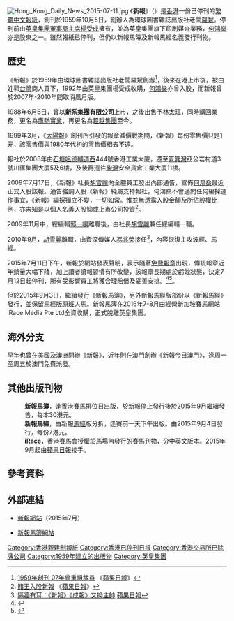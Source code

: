 {{Third-party}}
{{Infobox Newspaper
| name                = 新報<br>Hong Kong Daily News
| logo                = [[File:HKDaily_News.png|180px]]
| image               = 
| caption             = 
| type                = [[日報|日報]]
| format              = 寬板
| owners              = [[英皇集團|英皇集團]]
| publisher           = 
| editor              = 
| chiefeditor         = 
| assoceditor         = 
| staff               = 
| foundation          = 1959年10月5日
| ceased publication  = 2015年7月12日
| political           = [[親建制派|親建制派]]
| language            = [[中文|中文]]（繁體）
| price               = [[港幣|港幣]]7元
| headquarters        = {{HK}}[[柴灣|柴灣]]安全貨倉工業大廈11樓
| circulation         = 
| ISSN                = 
| website             = [https://web.archive.org/web/20150711095122/http://www.hkdailynews.com.hk/ hkdailynews.com.hk]
}}
[[File:Hong_Kong_Daily_News_2015-07-11.jpg|thumb]]
《'''新報'''》（{{lang|en|'''Hong Kong Daily News'''}}）是[[香港|香港]]一份已停刊的[[繁體中文|繁體中文]][[報紙|報紙]]，創刊於1959年10月5日，創辦人為環球圖書雜誌出版社老闆[[羅斌_(出版界)|羅斌]]。停刊前由[[英皇集團|英皇集團]][[董事局主席|董事局主席]][[楊受成|楊受成]]擁有，並為英皇集團旗下印刷媒介業務，[[何鴻燊|何鴻燊]]亦是股東之一。雖然報紙已停刊，但仍以新報馬簿及新報馬經名義發行刊物。

== 歷史 ==
《新報》於1959年由環球圖書雜誌出版社老闆羅斌創辦<ref>[http://hk.apple.nextmedia.com/realtime/news/20150711/53959828 1959年創刊 07年曾重組裁員] {{Wayback|url=http://hk.apple.nextmedia.com/realtime/news/20150711/53959828 |date=20150814083210 }}《[[蘋果日報|蘋果日報]]》</ref>，後來在港上市後，被由姓郭[[台灣|台灣]]商人買下，1992年由英皇集團楊受成收購，[[何鴻燊|何鴻燊]]亦曾入股，而新報曾於2007年-2010年間取消風月版。

1988年6月6日，曾以'''新系集團有限公司'''上市，之後出售予林太珏，同時購回業務，更名為[[鷹馳實業|鷹馳實業]]，再更名為[[超越集團|超越集團]]至今。

1999年3月，《[[太陽報_(香港)|太陽報]]》創刊所引發的報章減價戰期間，《新報》每份零售價只是1元，該零售價與1980年代初的零售價相去不遠。

報社於2008年由[[石塘咀|石塘咀]][[德輔道西|德輔道西]]444號香港工業大廈，遷至[[筲箕灣|筲箕灣]]亞公岩村道3號川匯集團大廈5及6樓，及後再遷往[[柴灣|柴灣]]安全貨倉工業大廈11樓。

2009年7月17日，《新報》社長[[胡雪麗|胡雪麗]]向全體員工發出內部通告，宣佈[[何鴻燊|何鴻燊]]最近正式入股該報。通告強調入股《新報》純屬支持報社，何鴻燊不會過問任何編採運作事宜，《新報》編採獨立不變，一切如常。惟並無透露入股金額及所佔股權比例，亦未知是以個人名義入股抑或上市公司投資<ref>[http://hk.apple.nextmedia.com/template/apple/art_main.php?iss_id=20090719&sec_id=4104&subsec_id=15333&art_id=13005072&cat_id=45&coln_id=20 賭王入股新報] {{Wayback|url=http://hk.apple.nextmedia.com/template/apple/art_main.php?iss_id=20090719&sec_id=4104&subsec_id=15333&art_id=13005072&cat_id=45&coln_id=20 |date=20090924110933 }}《[[蘋果日報|蘋果日報]]》</ref>。

2009年11月中，總編輯[[郭一鳴|郭一鳴]]離職後，由社長[[胡雪麗|胡雪麗]]兼任總編輯一職。

2010年9月，[[胡雪麗|胡雪麗]]離職，由資深傳媒人[[馮兆榮|馮兆榮]]接任<ref>[http://hk.apple.nextmedia.com/template/apple/art_main.php?iss_id=20100911&sec_id=4104&subsec_id=15333&art_id=14439487&cat_id=45&coln_id=20 隔牆有耳：《新報》《成報》又換主帥] {{Wayback|url=http://hk.apple.nextmedia.com/template/apple/art_main.php?iss_id=20100911&sec_id=4104&subsec_id=15333&art_id=14439487&cat_id=45&coln_id=20 |date=20101114090955 }} [[蘋果日報|蘋果日報]]</ref>，內容恢復主攻波經、馬經。

2015年7月11日下午，新報於網站發表聲明，表示隨著[[免費報紙|免費報章]]出現，傳統報章近年銷量大幅下降，加上讀者讀報習慣有所改變，該報章長期處於虧蝕狀態，決定7月12日起停刊，所有受影響員工將獲合理賠償及妥善安排。<ref>{{cite web|url=http://rthk.hk/rthk/news/expressnews/20150711/news_20150711_55_1115179.htm|title=新報將於明日停刊結束業務|publisher=香港電台|date=2015-07-11|deadurl=yes|archiveurl=https://web.archive.org/web/20150711095122/http://www.hkdailynews.com.hk/|archivedate=2015-07-11}}{{zh-hant}}</ref><ref>{{cite news|title=有關《新報》於2015年7月12日起停刊事宜 |url=http://www.hkdailynews.com.hk/ |publisher=新報 |date=2015-07-11 |archiveurl=https://web.archive.org/web/20150711095122/http://www.hkdailynews.com.hk/ |archivedate=2015-07-11 |deadurl=yes }}</ref>。

但於2015年9月3日，繼續發行《新報馬簿》，另外新報馬經版部份以《新報馬經》發行，並保留馬經版原班人馬。新報馬簿在2016年7-8月由經營新加坡賽馬網站iRace Media Pte Ltd全資收購，正式脫離英皇集團。

== 海外分支 ==
早年也曾在[[美國|美國]]及[[澳洲|澳洲]]開辦《新報》，近年則在[[澳門|澳門]]創辦《新報今日澳門》，逢周一至周五於澳門免費派發。

== 其他出版刊物 ==
:'''新報馬簿'''，逢[[香港賽馬|香港賽馬]]排位日出版，於新報停止發行後於2015年9月繼續發售，每本30港元。
:'''新報馬經'''，由新報[[馬經_(報紙)|馬經]]版分拆，逢賽前一天下午出版。由2015年9月4日發行，每份7港元。
:'''iRace'''，香港賽馬會授權於馬場內發行的賽馬刊物，分中英文版本。2015年9月起由[[蘋果日報_(香港)|蘋果日報]]接手。

== 參考資料 ==
{{Reflist|2}}

== 外部連結 ==
*{{dead link}}[https://web.archive.org/web/20150711095122/http://www.hkdailynews.com.hk/ 新報網站]（2015年7月）
*[http://www.hkdnracing.com/ 新報馬簿網站] {{Wayback|url=http://www.hkdnracing.com/ |date=20210104204637 }}

[[Category:香港親建制報紙|Category:香港親建制報紙]]
[[Category:香港已停刊日报|Category:香港已停刊日报]]
[[Category:香港交易所已除牌公司|Category:香港交易所已除牌公司]]
[[Category:1959年建立的出版物|Category:1959年建立的出版物]]
[[Category:英皇集團|Category:英皇集團]]
